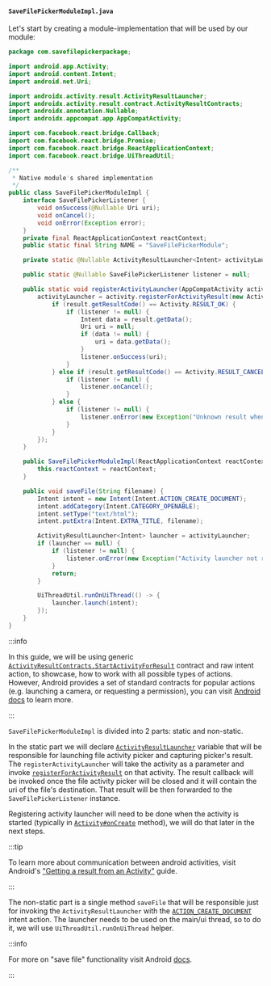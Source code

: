 #### `SaveFilePickerModuleImpl.java`

Let's start by creating a module-implementation that will be used by our module:

```java title="android/src/main/java/com/savefilepickerpackage/SaveFilePickerModuleImpl.java"
package com.savefilepickerpackage;

import android.app.Activity;
import android.content.Intent;
import android.net.Uri;

import androidx.activity.result.ActivityResultLauncher;
import androidx.activity.result.contract.ActivityResultContracts;
import androidx.annotation.Nullable;
import androidx.appcompat.app.AppCompatActivity;

import com.facebook.react.bridge.Callback;
import com.facebook.react.bridge.Promise;
import com.facebook.react.bridge.ReactApplicationContext;
import com.facebook.react.bridge.UiThreadUtil;

/**
 * Native module's shared implementation
 */
public class SaveFilePickerModuleImpl {
    interface SaveFilePickerListener {
        void onSuccess(@Nullable Uri uri);
        void onCancel();
        void onError(Exception error);
    }
    private final ReactApplicationContext reactContext;
    public static final String NAME = "SaveFilePickerModule";

    private static @Nullable ActivityResultLauncher<Intent> activityLauncher = null;

    public static @Nullable SaveFilePickerListener listener = null;

    public static void registerActivityLauncher(AppCompatActivity activity) {
        activityLauncher = activity.registerForActivityResult(new ActivityResultContracts.StartActivityForResult(), result -> {
            if (result.getResultCode() == Activity.RESULT_OK) {
                if (listener != null) {
                    Intent data = result.getData();
                    Uri uri = null;
                    if (data != null) {
                        uri = data.getData();
                    }
                    listener.onSuccess(uri);
                }
            } else if (result.getResultCode() == Activity.RESULT_CANCELED) {
                if (listener != null) {
                    listener.onCancel();
                }
            } else {
                if (listener != null) {
                    listener.onError(new Exception("Unknown result when saving the file"));
                }
            }
        });
    }

    public SaveFilePickerModuleImpl(ReactApplicationContext reactContext) {
        this.reactContext = reactContext;
    }

    public void saveFile(String filename) {
        Intent intent = new Intent(Intent.ACTION_CREATE_DOCUMENT);
        intent.addCategory(Intent.CATEGORY_OPENABLE);
        intent.setType("text/html");
        intent.putExtra(Intent.EXTRA_TITLE, filename);

        ActivityResultLauncher<Intent> launcher = activityLauncher;
        if (launcher == null) {
            if (listener != null) {
                listener.onError(new Exception("Activity launcher not registered"));
            }
            return;
        }

        UiThreadUtil.runOnUiThread(() -> {
            launcher.launch(intent);
        });
    }
}
```

:::info

In this guide, we will be using generic [`ActivityResultContracts.StartActivityForResult`](https://developer.android.com/reference/androidx/activity/result/contract/ActivityResultContracts.StartActivityForResult) contract and raw intent action,
to showcase, how to work with all possible types of actions.
However, Android provides a set of standard contracts for popular actions (e.g. launching a camera, or requesting a permission),
you can visit [Android docs](https://developer.android.com/reference/androidx/activity/result/contract/ActivityResultContracts) to learn more.

:::

`SaveFilePickerModuleImpl` is divided into 2 parts: static and non-static.

In the static part we will declare [`ActivityResultLauncher`](https://developer.android.com/reference/androidx/activity/result/ActivityResultLauncher) variable that will be responsible for launching file activity picker and capturing picker's result.
The `registerActivityLauncher` will take the activity as a parameter and invoke [`registerForActivityResult`](https://developer.android.com/reference/androidx/activity/result/ActivityResultCaller#registerForActivityResult(androidx.activity.result.contract.ActivityResultContract%3CI,O%3E,androidx.activity.result.ActivityResultCallback%3CO%3E))
on that activity. The result callback will be invoked once the file activity picker will be closed and it will contain the uri of the file's destination.
That result will be then forwarded to the `SaveFilePickerListener` instance.

Registering activity launcher will need to be done when the activity is started (typically in [`Activity#onCreate`](https://developer.android.com/reference/android/app/Activity#onCreate(android.os.Bundle)) method), we will do that later in the next steps.

:::tip

To learn more about communication between android activities, visit Android's ["Getting a result from an Activity"](https://developer.android.com/training/basics/intents/result) guide.

:::

The non-static part is a single method `saveFile` that will be responsible just for invoking the `ActivityResultLauncher` with the [`ACTION_CREATE_DOCUMENT`](https://developer.android.com/reference/android/content/Intent#ACTION_CREATE_DOCUMENT) intent action.
The launcher needs to be used on the main/ui thread, so to do it, we will use `UiThreadUtil.runOnUiThread` helper.

:::info

For more on "save file" functionality visit Android [docs](https://developer.android.com/training/data-storage/shared/documents-files#create-file).

:::

